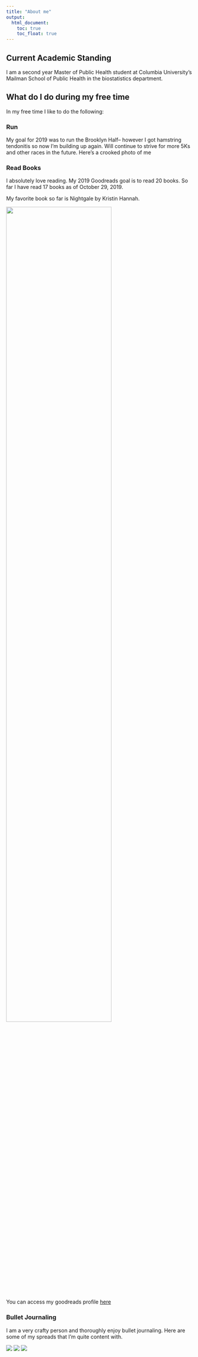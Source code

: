 ```yaml
---
title: "About me"
output: 
  html_document:
    toc: true
    toc_float: true
---
```

## Current Academic Standing 
I am a second year Master of Public Health student at Columbia University's Mailman School of Public Health in the biostatistics department. 

## What do I do during my free time 

In my free time I like to do the following:

### Run

My goal for 2019 was to run the Brooklyn Half-- however I got hamstring tendonitis so now I'm building up again. Will continue to strive for more 5Ks and other races in the future.  Here's a crooked photo of me

### Read Books 

I absolutely love reading. My 2019 Goodreads goal is to read 20 books. So far I have read 17 books as of October 29, 2019. 

My favorite book so far is Nightgale by Kristin Hannah. 

<img src = "https://images-na.ssl-images-amazon.com/images/I/51JKV0OgV3L.jpg" style = "width: 75%"> 

You can access my goodreads profile [here](https://www.goodreads.com/user/show/85707539-kelly)

### Bullet Journaling

I am a very crafty person and thoroughly enjoy bullet journaling. Here are some of my spreads that I'm quite content with.

![](images/bujo1.JPG)
![](images/bujo2.JPG)
![](images/bujo3.JPG)
